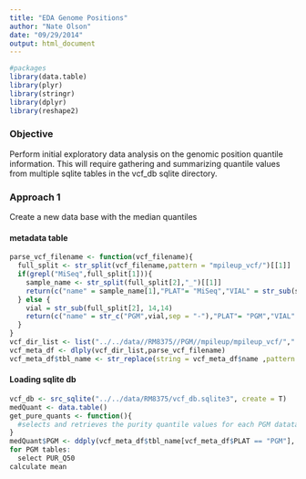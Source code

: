 ```yaml
---
title: "EDA Genome Positions"
author: "Nate Olson"
date: "09/29/2014"
output: html_document
---
```


```r
#packages
library(data.table)
library(plyr)
library(stringr)
library(dplyr)
library(reshape2)
```

### Objective
Perform initial exploratory data analysis on the genomic position quantile information.  This will require gathering and summarizing quantile values from multiple sqlite tables in the vcf_db sqlite directory.

### Approach 1
Create a new data base with the median quantiles

#### metadata table
```r
parse_vcf_filename <- function(vcf_filename){
  full_split <- str_split(vcf_filename,pattern = "mpileup_vcf/")[[1]]
  if(grepl("MiSeq",full_split[1])){
    sample_name <- str_split(full_split[2],"_")[[1]]
    return(c("name" = sample_name[1],"PLAT"= "MiSeq","VIAL" = str_sub(sample_name[1],2,2) , "REP" = str_sub(sample_name[1],5)))
  } else {
    vial = str_sub(full_split[2], 14,14)
    return(c("name" = str_c("PGM",vial,sep = "-"),"PLAT"= "PGM","VIAL" = vial, "REP" = 1))
  }  
}
vcf_dir_list <- list("../../data//RM8375//PGM//mpileup/mpileup_vcf/","../../data//RM8375//MiSeq//mpileup/mpileup_vcf/")
vcf_meta_df <- dlply(vcf_dir_list,parse_vcf_filename)
vcf_meta_df$tbl_name <- str_replace(string = vcf_meta_df$name ,pattern = "-",replacement = "_")
```

#### Loading sqlite db
```r
vcf_db <- src_sqlite("../../data/RM8375/vcf_db.sqlite3", create = T)
medQuant <- data.table()
get_pure_quants <- function(){
  #selects and retrieves the purity quantile values for each PGM datatable
}
medQuant$PGM <- ddply(vcf_meta_df$tbl_name[vcf_meta_df$PLAT == "PGM"],.fun = )
for PGM tables:
  select PUR_Q50
calculate mean

```

